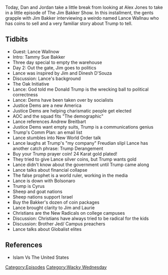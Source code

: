 {{DEFAULTSORT:
    #_EPISODE_0330:Magic Coins And Sheep Nations
}}{{Episode
    | title           = Magic Coins And Sheep Nations
    | caption         = Listen to this episode on [https://knowledgefight.libsyn.com/knowledge-fight-magic-coins-and-sheep-nations Libsyn] [https://open.spotify.com/episode/5O3YusgDaXdE6WhrOeHn40 Spotify], Read the [[Transcript/330: Magic Coins And Sheep Nations|Unofficial Transcript]]
    | episodeNumber   = 330
    | length          = 01:27:27
    | airDate         = August 9, 2019
    | episodeType     = [[:Category:Wacky Wednesday|Wacky Wednesday]]
    | appearance      = [[Lance Wallnow]], [[Tammy Sue Bakker]], [[Jim Bakker]], [[Dinesh D'Souza]], [[Alexandria Ocasio Cortez]], [[Jair Bolsonaro]]
    | previousEpisode = [[329: August 4-5, 2019]]
    | nextEpisode     = [[331: March 13-14, 2013]]
}}

{{Stub}}

Today, Dan and Jordan take a little break from looking at Alex Jones to take in a little episode of The Jim Bakker Show.  In this installment, the gents grapple with Jim Bakker interviewing a weirdo named Lance Wallnau who has coins to sell and a very familiar story about Trump to tell.

==Tidbits==

*Guest: Lance Wallnow
*Intro: Tammy Sue Bakker
*Three day special to empty the warehouse
*Day 2: Out the gate, Jim goes to politics
*Lance was inspired by Jim and Dinesh D'Souza
*Discussion: Lance's background
*The Oak Initiative
*Lance: God told me Donald Trump is the wrecking ball to political correctness
*Lance: Dems have been taken over by socialists
*Justice Dems are a new America
*Justice Dems are helping charismatic people get elected
*AOC and the squad fits "The demographic"
*Lance references Andrew Breitbart
*Justice Dems want empty suits, Trump is a communications genius
*Trump's Comm Plan: an email list
*Lance stumbles into New World Order talk
*Lance laughs at Trump's "my company" Freudian slipl Lance has another catch phrase: Trump Derangement
*Buy your Trump prayer coin! 24 Karat gold plated!
*They tried to give Lance silver coins, but Trump wants gold
*Lance didn't know about the government until Trump came along
*Lance talks about financial collapse
*The false prophet is a world ruler, working in the media
*Lance is down with Bolsonaro
*Trump is Cyrus
*Sheep and goat nations
*Sheep nations support Israel
*Buy the Bakker's dozen of coin packages
*Lance brought clarity to Jim and Laurie
*Christians are the New Radicals on college campuses
*Discussion: Christians have always tried to be radical for the kids
*Discussion: Brother Jed/ Campus preachers
*Lance talks about Globalist elites

==References==

*Islam Vs The United States

[[Category:Episodes]]
[[Category:Wacky Wednesday]]

